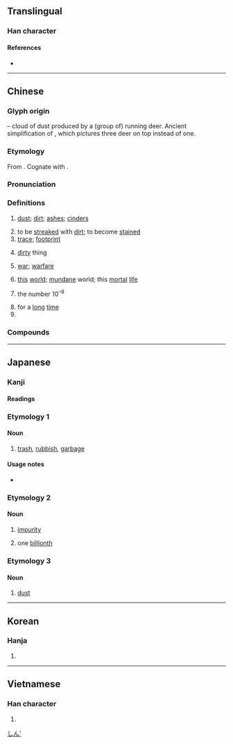 {{also|尘}}
{{character info/new}}
==Translingual==

===Han character===
{{Han char|rn=32|rad=土|as=11|sn=14|four=00214|canj=IPG|ids=⿸鹿土}}

====References====
* {{Han ref|kx=0236.380|dkj=05388|dj=0475.040|hdz=10482.030|uh=5875|ud=22645|bh=B9D0|bd=47568}}

----

==Chinese==
{{zh-forms|s=尘|alt=𪋻,𡔚}}

===Glyph origin===
{{Han etym}}
{{Han compound|鹿|土|ls=ic|t1=deer|t2=soil, dust}} – cloud of dust produced by a (group of) running deer. Ancient simplification of {{och-l|𪋻}}, which pictures three deer on top instead of one.

===Etymology===
From {{inh|zh|sit-pro|*r-dul ~ r-tul||dust}}. Cognate with {{cog|bo|རྡུལ||dust, particle}}.

===Pronunciation===
{{zh-pron
|m=chén
|c=can4
|h=pfs=chhṳ̀n
|md=dìng
|mn=tîn/thûn
|mn_note=thûn - vernacular; tîn - literary
|w=3zen
|mc=y
|oc=y
|cat=n,v,adv,pn
}}

===Definitions===
{{zh-hanzi}}

# [[dust]]; [[dirt]]; [[ashes]]; [[cinders]]
#: {{zh-x|吸塵器|vacuum cleaner}}
# to be [[streaked]] with [[dirt]]; to become [[stained]]
# [[trace]]; [[footprint]]
# {{lb|zh|figurative}} [[dirty]] thing
# {{lb|zh|figurative}} [[war]]; [[warfare]]
# {{lb|zh|Buddhism}} [[this]] [[world]]; [[mundane]] world; this [[mortal]] [[life]]
# {{lb|zh|Buddhism}} the number 10<sup>–9</sup>
# for a [[long]] [[time]]
# {{surname|lang=zh}}

===Compounds===
{{zh-der|吸塵器:vacuum cleaner|吸塵機:vacuum cleaner|灰塵:dust|紅塵|塵世|一塵|一塵不染|下塵|不塵俗|不染纖塵|僕僕風塵|光塵|六塵|出塵|前塵|前塵往事|原子落塵|同塵|吹影鏤塵|和光同塵|囂塵|四塵|埃塵|塵事|塵俗|塵儀|塵凡|塵剎|塵劫|塵務|塵勞|塵囂|塵土|塵垢|塵垢秕糠|塵埃|塵埃傳染|塵埃落定|塵塵|塵妄|塵寰|塵封|塵封網罥|塵念|塵捲風|塵汙|塵沙|塵爆|塵界|塵累|塵網|塵緣|塵肺症|塵芥|塵芥蟲|塵表|塵襟|塵間|塵露|塵飯塗羹|太空塵|奔走風塵|奔逸絕塵|宇宙塵|客塵|寒塵|幻塵|庾公塵|征塵|後塵|微塵|承塵|抗塵走俗|拂塵|拂塵酒|拜塵|拾塵|掃塵|揚塵|撒手塵寰|撣塵|播土揚塵|救風塵|星際塵埃|星際微塵|暖塵|望塵不及|望塵而拜|望塵莫及|東海揚塵|核塵|步人後塵|步後塵|步香塵|沙塵|洗塵|浮塵|浮塵子|清塵|清塵濁水|清雅絕塵|游塵|游戲塵寰|滄海微塵|滾滾紅塵|無塵室|無塵粉筆|煙塵|煤塵|煨塵|玉塵|甑塵釜魚|甚囂塵上|目無下塵|破甑生塵|礦塵|祛塵風|粉塵|紅塵客夢|紅塵萬丈|紫陌紅塵|絕世出塵|絕塵|絕塵拔俗|緇塵|纖塵不染|肺塵矽症|脫垢離塵|芳塵|落塵|落塵量|蒙塵|蛛網塵封|超塵出俗|超塵拔俗|超軼絕塵|超逸絕塵|車塵|車塵馬跡|輕塵弱草|輻射塵|輻射落塵|逸塵斷鞅|邊塵|鏤塵吹影|防塵|除塵|隨波逐塵|面塵|音塵|風塵|風塵三俠|風塵僕僕|風塵勞攘|風塵外物|風塵女子|風塵女郎|風塵惡俗|風塵知己|風塵碌碌|風塵荏苒|風塵表物|飄塵|飆塵|飛塵|驚塵|麴塵|黃塵|黃塵滾滾}}

----

==Japanese==

===Kanji===
{{ja-kanji|grade=|rs=土11}}

====Readings====
{{ja-readings
|goon=じん
|kanon=ちん
|kun=ちり-, ごみ-
}}

===Etymology 1===
{{ja-kanjitab|ごみ|yomi=k}}

====Noun====
{{ja-noun|ごみ|ゴミ}}

# [[trash]], [[rubbish]], [[garbage]]
#: {{ja-usex|見ろ！人が'''ゴミ'''のようだ！|みろ！ひと が '''ゴミ''' の よう だ！|Look! The people look just like '''garbage'''!}}

====Usage notes====
* {{ja-uk|kana}}

===Etymology 2===
{{ja-kanjitab|じん|yomi=o}}

====Noun====
{{ja-noun|じん}}

# {{lb|ja|Buddhism|sort=しん'}} [[impurity]]
# one [[billionth]]

===Etymology 3===
{{ja-kanjitab|ちり|yomi=k}}

====Noun====
{{ja-noun|ちり}}

# [[dust]]
#: {{ja-usex|'''塵'''は'''塵'''に、'''灰'''は'''灰'''に|'''ちり''' は '''ちり''' に、'''はい''' は '''はい''' に|'''dust''' to '''dust''', '''ashes''' to '''ashes'''}}

[[Category:Japanese numeral symbols|しん']]

----

==Korean==

===Hanja===
{{ko-hanja|hangeul=진|rv=jin|mr=chin}}

# {{defn|lang=ko|sort=土11}}

----

==Vietnamese==

===Han character===
{{vi-hantu|[[trần]], [[chần]]|rs=土11}}

# {{defn|lang=vi|sort=土11}}